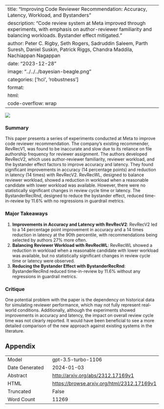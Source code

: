 
---
title: "Improving Code Reviewer Recommendation: Accuracy, Latency, Workload, and Bystanders"
description: "Code review system at Meta improved through experiments, with emphasis on author-reviewer familiarity and balancing workloads. Bystander effect mitigated."
author: Peter C. Rigby, Seth Rogers, Sadruddin Saleem, Parth Suresh, Daniel Suskin, Patrick Riggs, Chandra Maddila, Nachiappan Nagappan
date: "2023-12-28"
image: "../../../bayesian-beagle.png"
categories: ['hci', 'robustness']
format:
  html:
    code-overflow: wrap
---

![](None)

### Summary
This paper presents a series of experiments conducted at Meta to improve code reviewer recommendation. The company's existing recommender, RevRecV1, was found to be inaccurate and slow due to its reliance on file authorship frequency for reviewer assignment. The authors developed RevRecV2, which uses author-reviewer familiarity, reviewer workload, and the bystander effect factors to improve accuracy and latency. They found significant improvements in accuracy (14 percentage points) and reduction in latency (14 times) with RevRecV2. RevRecWL, designed to balance reviewer workload, showed a reduction in workload when a reasonable candidate with lower workload was available. However, there were no statistically significant changes in review cycle time or latency. The BystanderRecRnd, designed to reduce the bystander effect, reduced time-in-review by 11.6% with no regressions in guardrail metrics.

### Major Takeaways
1. **Improvements in Accuracy and Latency with RevRecV2**: RevRecV2 led to a 14 percentage point improvement in accuracy and a 14 times reduction in latency at the 90th percentile, with recommendations being selected by authors 27% more often.
2. **Balancing Reviewer Workload with RevRecWL**: RevRecWL showed a reduction in workload when a reasonable candidate with lower workload was available, but no statistically significant changes in review cycle time or latency were observed.
3. **Reducing the Bystander Effect with BystanderRecRnd**: BystanderRecRnd reduced time-in-review by 11.6% without any regressions in guardrail metrics.

### Critique
One potential problem with the paper is the dependency on historical data for simulating reviewer performance, which may not fully represent real-world conditions. Additionally, although the experiments showed improvements in accuracy and latency, the impact on overall review cycle time was not clearly reported. It would have been beneficial to see a more detailed comparison of the new approach against existing systems in the literature.

## Appendix

|          |          |
|----------|----------|
| Model     | gpt-3.5-turbo-1106       |
| Date Generated     | 2024-01-03       |
| Abstract | [http://arxiv.org/abs/2312.17169v1](http://arxiv.org/abs/2312.17169v1)        |
| HTML     | [https://browse.arxiv.org/html/2312.17169v1](https://browse.arxiv.org/html/2312.17169v1)       |
| Truncated       | False       |
| Word Count       | 11269       |